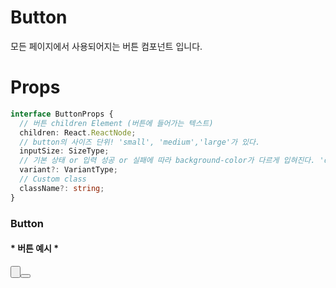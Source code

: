 

<Meta title="atoms/Button" component={Button} />

# Button

모든 페이지에서 사용되어지는 버튼 컴포넌트 입니다.

# Props

```ts
interface ButtonProps {
  // 버튼 children Element (버튼에 들어가는 텍스트)
  children: React.ReactNode;
  // button의 사이즈 단위! 'small', 'medium','large'가 있다.
  inputSize: SizeType;
  // 기본 상태 or 입력 성공 or 실패에 따라 background-color가 다르게 입혀진다. 'default', 'success', 'error'가 있다.
  variant?: VariantType;
  // Custom class
  className?: string;
}
```

### Button

<h4>* 버튼 예시 *</h4>

<div>

  <Button
    buttonSize="large"
    textSize="medium"
    text="동의하고 알림받기"
    textType="bold"
  />
  <div style={{ marginTop: '10px' }}></div>
  <Button
    buttonSize="large"
    variant="close"
    text="닫기"
    textSize="medium"
    textType="bold"
  />
</div>

